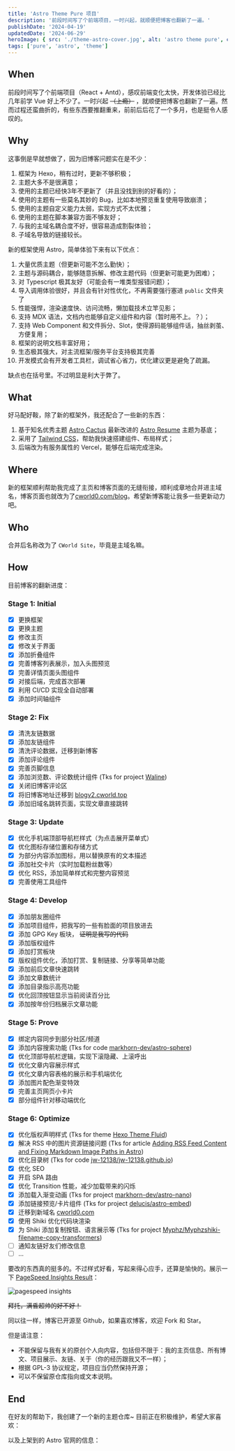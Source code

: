 ```yaml
---
title: 'Astro Theme Pure 项目'
description: '前段时间写了个前端项目，一时兴起，就顺便把博客也翻新了一遍。'
publishDate: '2024-04-19'
updatedDate: '2024-06-29'
heroImage: { src: './theme-astro-cover.jpg', alt: 'astro theme pure', color: '#3BA0C5' }
tags: ['pure', 'astro', 'theme']
---
```



## When

前段时间写了个前端项目（React + Antd），感叹前端变化太快，开发体验已经比几年前学 Vue 好上不少了。一时兴起 ~~（上瘾）~~ ，就顺便把博客也翻新了一遍。然而过程还蛮曲折的，有些东西要推翻重来，前前后后花了一个多月，也是挺令人感叹的。

## Why

这事倒是早就想做了，因为旧博客问题实在是不少：

1. 框架为 Hexo，稍有过时，更新不够积极；
2. 主题大多不是很满意；
3. 使用的主题已经快3年不更新了（并且没找到别的好看的）；
4. 使用的主题有一些莫名其妙的 Bug，比如本地预览重复使用导致崩溃；
5. 使用的主题自定义能力太弱，实现方式不太优雅；
6. 使用的主题在脚本兼容方面不够友好；
7. 与我的主域名耦合度不好，很容易造成割裂体验；
8. 子域名导致的链接较长。

新的框架使用 Astro，简单体验下来有以下优点：

1. 大量优质主题（但更新可能不怎么勤快）；
2. 主题与源码耦合，能够随意拆解、修改主题代码（但更新可能更为困难）；
3. 对 Typescript 极其友好（可能会有一堆类型报错问题）；
4. 导入调用体验很好，并且会有针对性优化，不再需要强行塞进 `public` 文件夹了
5. 性能强悍，渲染速度快、访问流畅，懒加载技术立竿见影；
6. 支持 MDX 语法，文档内也能够自定义组件和内容（暂时用不上。？）；
7. 支持 Web Component 和文件拆分、Slot，使得源码能够组件话，抽丝剥茧、方便复用；
8. 框架的说明文档丰富好用；
9. 生态极其强大，对主流框架/服务平台支持极其完善
10. 开发模式会有开发者工具栏，调试省心省力，优化建议更是避免了疏漏。

缺点也在括号里。不过明显是利大于弊了。

## What

好马配好鞍，除了新的框架外，我还配合了一些新的东西：

1. 基于知名优秀主题 [Astro Cactus](https://github.com/chrismwilliams/astro-theme-cactus) 最新改进的 [Astro Resume](https://github.com/srleom/astro-theme-resume?tab=readme-ov-file) 主题为基底；
2. 采用了 [Tailwind CSS](https://tailwindcss.com)，帮助我快速搭建组件、布局样式；
3. 后端改为有服务属性的 Vercel，能够在后端完成渲染。

## Where

新的框架顺利帮助我完成了主页和博客页面的无缝衔接，顺利成章地合并进主域名，博客页面也就改为了[cworld0.com/blog](https://cworld0.com/blog)。希望新博客能让我多一些更新动力吧。

## Who

合并后名称改为了 `CWorld Site`，毕竟是主域名嘛。

## How

目前博客的翻新进度：

### Stage 1: Initial

- [x] 更换框架
- [x] 更换主题
- [x] 修改主页
- [x] 修改关于界面
- [x] 添加折叠组件
- [x] 完善博客列表展示，加入头图预览
- [x] 完善详情页面头图组件
- [x] 对接后端，完成首次部署
- [x] 利用 CI/CD 实现全自动部署
- [x] 添加时间轴组件

### Stage 2: Fix

- [x] 清洗友链数据
- [x] 添加友链组件
- [x] 清洗评论数据，迁移到新博客
- [x] 添加评论组件
- [x] 完善页脚信息
- [x] 添加浏览数、评论数统计组件 (Tks for project [Waline](https://waline.js.org/guide/features/pageview.html))
- [x] 关闭旧博客评论区
- [x] 将旧博客地址迁移到 [blogv2.cworld.top](https://blogv2.cworld.top/)
- [x] 添加旧域名跳转页面，实现文章直接跳转

### Stage 3: Update

- [x] 优化手机端顶部导航栏样式（为点击展开菜单式）
- [x] 优化图标存储位置和存储方式
- [x] 为部分内容添加图标，用以替换原有的文本描述
- [x] 添加社交卡片（实时加载粉丝数等）
- [x] 优化 RSS，添加简单样式和完整内容预览
- [x] 完善使用工具组件

### Stage 4: Develop

- [x] 添加朋友圈组件
- [x] 添加项目组件，把我写的一些有脸面的项目放进去
- [x] 添加 GPG Key 板块， ~~证明是我写的代码~~
- [x] 添加版权组件
- [x] 添加打赏板块
- [x] 版权组件优化，添加打赏、复制链接、分享等简单功能
- [x] 添加前后文章快速跳转
- [x] 添加文章数统计
- [x] 添加目录指示高亮功能
- [x] 优化回顶按钮显示当前阅读百分比
- [x] 添加按年份归档展示文章功能

### Stage 5: Prove

- [x] 绑定内容同步到部分社区/频道
- [x] 添加内容搜索功能 (Tks for code [markhorn-dev/astro-sphere](https://github.com/markhorn-dev/astro-sphere/blob/main/src/components/Search.tsx))
- [x] 优化顶部导航栏逻辑，实现下滚隐藏、上滚呼出
- [x] 优化文章内容展示样式
- [x] 优化文章内容表格的展示和手机端优化
- [x] 添加图片配色渐变特效
- [x] 完善主页网页小卡片
- [x] 部分组件针对移动端优化

### Stage 6: Optimize

- [x] 优化版权声明样式 (Tks for theme [Hexo Theme Fluid](https://hexo.fluid-dev.com/posts/hello-fluid/))
- [x] 解决 RSS 中的图片资源链接问题 (Tks for article [Adding RSS Feed Content and Fixing Markdown Image Paths in Astro](https://billyle.dev/posts/adding-rss-feed-content-and-fixing-markdown-image-paths-in-astro))
- [x] 优化目录树 (Tks for code [jw-12138/jw-12138.github.io](https://github.com/jw-12138/jw-12138.github.io/blob/main/src/components/toc.jsx))
- [x] 优化 SEO
- [x] 开启 SPA 路由
- [x] 优化 Transition 性能，减少加载带来的闪烁
- [x] 添加载入渐变动画 (Tks for project [markhorn-dev/astro-nano](https://github.com/markhorn-dev/astro-nano))
- [x] 添加链接预览/卡片组件 (Tks for project [delucis/astro-embed](https://github.com/delucis/astro-embed))
- [x] 迁移到新域名 [cworld0.com](https://cworld0.com/)
- [x] 使用 Shiki 优化代码块渲染
- [x] 为 Shiki 添加复制按钮、语言展示等 (Tks for project [Myphz/Myphzshiki-filename-copy-transformers](https://github.com/Myphz/shiki-filename-copy-transformers))
- [ ] 通知友链好友们修改信息
- [ ] ...

要改的东西真的挺多的。不过样式好看，写起来得心应手，还算是愉快的。展示一下 [PageSpeed Insights Result](https://pagespeed.web.dev/analysis/https-cworld-top/o229zrt5o4?form_factor=mobile&hl=en)：

![pagespeed insights](./page-speed-insights.png)

~~拜托，满昏超帅的好不好！~~

同以往一样，博客已开源至 Github，如果喜欢博客，欢迎 Fork 和 Star。

<GithubCard repo='cworld1/cworld1' />

但是请注意：

- 不能保留与我有关的原创个人向内容，包括但不限于：我的主页信息、所有博文、项目展示、友链、关于（你的经历跟我又不一样）；
- 根据 GPL-3 协议规定，项目应当仍然保持开源；
- 可以不保留原仓库指向或文本说明。

## End

在好友的帮助下，我创建了一个新的主题仓库~ 目前正在积极维护，希望大家喜欢：

<GithubCard repo='https://github.com/cworld1/astro-theme-pure' />

以及上架到的 Astro 官网的信息：

<LinkPreview href='https://astro.build/themes/details/pure/' />
